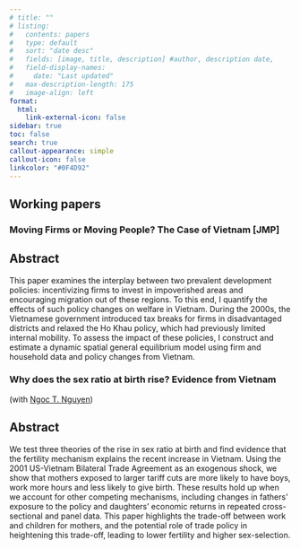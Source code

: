 ```yaml
---
# title: ""
# listing:
#   contents: papers
#   type: default
#   sort: "date desc"
#   fields: [image, title, description] #author, description date, 
#   field-display-names:
#     date: "Last updated"
#   max-description-length: 175
#   image-align: left
format:
  html:
    link-external-icon: false
sidebar: true
toc: false 
search: true
callout-appearance: simple
callout-icon: false
linkcolor: "#0F4D92"
---
```


## Working papers

### Moving Firms or Moving People? The Case of Vietnam \[JMP\] 

::: {.callout-note collapse="true"}
## Abstract

This paper examines the interplay between two prevalent development policies: incentivizing firms to invest in impoverished areas and encouraging migration out of these regions. To this end, I quantify the effects of such policy changes on welfare in Vietnam. During the 2000s, the Vietnamese government introduced tax breaks for firms in disadvantaged districts and relaxed the Ho Khau policy, which had previously limited internal mobility. To assess the impact of these policies, I construct and estimate a dynamic spatial general equilibrium model using firm and household data and policy changes from Vietnam.

<!-- [Download Full Paper (PDF)](www.example.com/link-to-pdf) -->

<!-- #### Press Coverage -->
<!-- 1. [Title of Press Coverage 1](link-to-press-coverage-1) -->
<!-- 2. [Title of Press Coverage 2](link-to-press-coverage-2) -->
<!-- 3. [Title of Press Coverage 3](link-to-press-coverage-3) -->
:::




### Why does the sex ratio at birth rise?  Evidence from Vietnam
(with [Ngoc T. Nguyen](https://sites.google.com/view/jade-ngoc-nguyen/home?authuser=0))

::: {.callout-note collapse="true"}
## Abstract

We test three theories of the rise in sex ratio at birth and find evidence that the fertility mechanism explains the recent increase in Vietnam. Using the 2001 US-Vietnam Bilateral Trade Agreement as an exogenous shock, we show that mothers exposed to larger tariff cuts are more likely to have boys, work more hours and less likely to give birth. These results hold up when we account for other competing mechanisms, including changes in fathers' exposure to the policy and daughters' economic returns in repeated cross-sectional and panel data. This paper highlights the trade-off between work and children for mothers, and the potential role of trade policy in heightening this trade-off, leading to lower fertility and higher sex-selection. 

<!-- [Download Full Paper (PDF)](www.example.com/link-to-pdf) -->
:::
